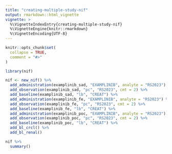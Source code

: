 ```yaml
---
title: "creating-multiple-study-nif"
output: rmarkdown::html_vignette
vignette: >
  %\VignetteIndexEntry{creating-multiple-study-nif}
  %\VignetteEngine{knitr::rmarkdown}
  %\VignetteEncoding{UTF-8}
---
```


```r
knitr::opts_chunk$set(
  collapse = TRUE,
  comment = "#>"
)
```

```r
library(nif)
```

```r
nif <- new_nif() %>% 
  add_administration(examplinib_sad, "EXAMPLINIB", analyte = "RS2023") %>% 
  add_observation(examplinib_sad, "pc", "RS2023", cmt = 2) %>% 
  add_baseline(examplinib_sad, "lb", "CREAT") %>% 
  add_administration(examplinib_fe, "EXAMPLINIB", analyte = "RS2023") %>% 
  add_observation(examplinib_fe, "pc", "RS2023", cmt = 2) %>%
  add_baseline(examplinib_fe, "lb", "CREAT") %>% 
  add_administration(examplinib_poc, "EXAMPLINIB", analyte = "RS2023") %>% 
  add_observation(examplinib_poc, "pc", "RS2023", cmt = 2) %>% 
  add_baseline(examplinib_poc, "lb", "CREAT") %>% 
  add_bl_crcl() %>% 
  add_bl_renal()

nif %>%   
  summary()
```

